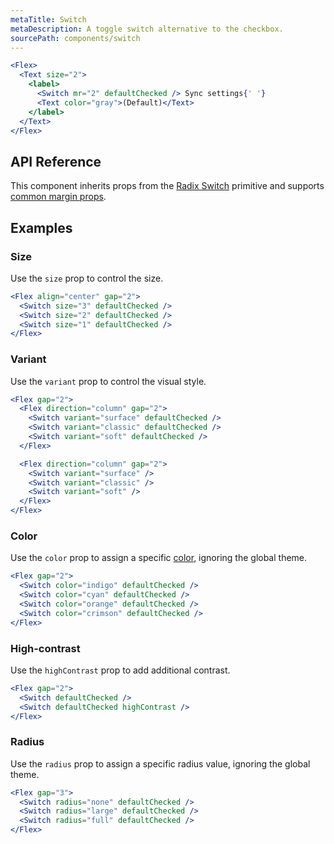 ```yaml
---
metaTitle: Switch
metaDescription: A toggle switch alternative to the checkbox.
sourcePath: components/switch
---
```


```jsx live=true
<Flex>
  <Text size="2">
    <label>
      <Switch mr="2" defaultChecked /> Sync settings{' '}
      <Text color="gray">(Default)</Text>
    </label>
  </Text>
</Flex>
```

## API Reference

This component inherits props from the [Radix Switch](/primitives/docs/components/switch) primitive and supports [common margin props](/themes/docs/theme/layout#margin-props).

<ThemesPropsTable name="switch" />

## Examples

### Size

Use the `size` prop to control the size.

```jsx live=true
<Flex align="center" gap="2">
  <Switch size="3" defaultChecked />
  <Switch size="2" defaultChecked />
  <Switch size="1" defaultChecked />
</Flex>
```

### Variant

Use the `variant` prop to control the visual style.

```jsx live=true scroll=true
<Flex gap="2">
  <Flex direction="column" gap="2">
    <Switch variant="surface" defaultChecked />
    <Switch variant="classic" defaultChecked />
    <Switch variant="soft" defaultChecked />
  </Flex>

  <Flex direction="column" gap="2">
    <Switch variant="surface" />
    <Switch variant="classic" />
    <Switch variant="soft" />
  </Flex>
</Flex>
```

### Color

Use the `color` prop to assign a specific [color](/themes/docs/theme/color), ignoring the global theme.

```jsx live=true
<Flex gap="2">
  <Switch color="indigo" defaultChecked />
  <Switch color="cyan" defaultChecked />
  <Switch color="orange" defaultChecked />
  <Switch color="crimson" defaultChecked />
</Flex>
```

### High-contrast

Use the `highContrast` prop to add additional contrast.

```jsx live=true
<Flex gap="2">
  <Switch defaultChecked />
  <Switch defaultChecked highContrast />
</Flex>
```

### Radius

Use the `radius` prop to assign a specific radius value, ignoring the global theme.

```jsx live=true
<Flex gap="3">
  <Switch radius="none" defaultChecked />
  <Switch radius="large" defaultChecked />
  <Switch radius="full" defaultChecked />
</Flex>
```
